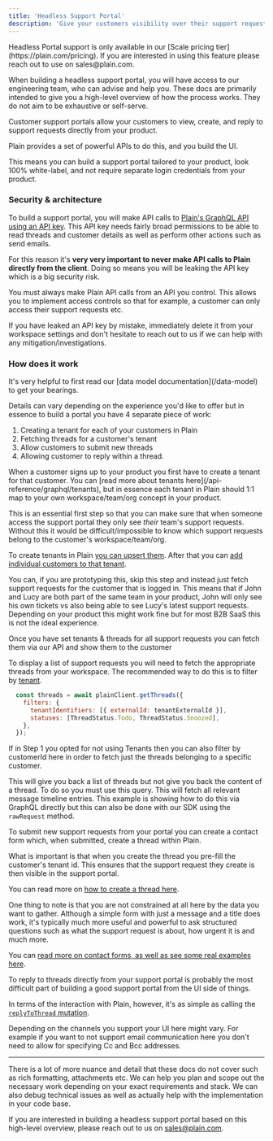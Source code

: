 ```yaml
---
title: 'Headless Support Portal'
description: 'Give your customers visibility over their support requests.'
---
```


<Warning>
Headless Portal support is only available in our [Scale pricing tier](https://plain.com/pricing). If you are interested in using this feature please reach out to use on sales@plain.com.

When building a headless support portal, you will have access to our engineering team, who can advise and help you. These docs are primarily intended to give you a high-level overview of how the process works. They do not aim to be exhaustive or self-serve.

</Warning>

Customer support portals allow your customers to view, create, and reply to support requests directly from your product.

Plain provides a set of powerful APIs to do this, and you build the UI.

This means you can build a support portal tailored to your product, look 100% white-label, and not require separate login credentials from your product.

### Security & architecture

To build a support portal, you will make API calls to [Plain's GraphQL API using an API key](/api-reference/graphql/authentication). This API key needs fairly broad permissions to be able to read threads and customer details as well as perform other actions such as send emails.

For this reason it's **very very important to never make API calls to Plain directly from the client**. Doing so means you will be leaking the API key which is a big security risk.

You must always make Plain API calls from an API you control. This allows you to implement access controls so that for example, a customer can only access their support requests etc.

If you have leaked an API key by mistake, immediately delete it from your workspace settings and don't hesitate to reach out to us if we can help with any mitigation/investigations.

### How does it work

<Note>
  It's very helpful to first read our [data model documentation](/data-model) to get your bearings.
</Note>

Details can vary depending on the experience you'd like to offer but in essence to build a portal you have 4 separate piece of work:

1. Creating a tenant for each of your customers in Plain
2. Fetching threads for a customer's tenant
3. Allow customers to submit new threads
4. Allowing customer to reply within a thread.

<Steps>
<Step title="Creating a tenant for each of your customers in Plain">
When a customer signs up to your product you first have to create a tenant for that customer. You can [read more about tenants here](/api-reference/graphql/tenants), but in essence each tenant in Plain should 1:1 map to your own workspace/team/org concept in your product.

This is an essential first step so that you can make sure that when someone access the support portal they only see _their_ team's support requests. Without this it would be difficult/impossible to know which support requests belong to the customer's workspace/team/org.

To create tenants in Plain [you can upsert them](/api-reference/graphql/tenants/upsert). After that you can [add individual customers to that tenant](/api-reference/graphql/tenants/add-customers).

You can, if you are prototyping this, skip this step and instead just fetch support requests for the customer that is logged in. This means that if John and Lucy are both part of the same team in your product, John will only see his own tickets vs also being able to see Lucy's latest support requests. Depending on your product this might work fine but for most B2B SaaS this is not the ideal experience.

</Step>

<Step title="Fetching threads for a customer's tenant">
Once you have set tenants & threads for all support requests you can fetch them via our API and show them to the customer

To display a list of support requests you will need to fetch the appropriate threads from your workspace. The recommended way to do this is to filter by [tenant](/api-reference/graphql/tenants).

```Javascript
  const threads = await plainClient.getThreads({
    filters: {
      tenantIdentifiers: [{ externalId: tenantExternalId }],
      statuses: [ThreadStatus.Todo, ThreadStatus.Snoozed],
    },
  });
```

If in Step 1 you opted for not using Tenants then you can also filter by customerId here in order to fetch just the threads belonging to a specific customer.

This will give you back a list of threads but not give you back the content of a thread. To do so you must use this query. This will fetch all relevant message timeline entries. This example is showing how to do this via GraphQL directly but this can also be done with our SDK using the `rawRequest` method.

<Accordion title="GraphQL query">
  <Snippet file="graphql/get-thread-timeline.mdx" />
</Accordion>

</Step>

<Step title="Allow customers to submit new threads">
To submit new support requests from your portal you can create a contact form which, when submitted, create a thread within Plain.

What is important is that when you create the thread you pre-fill the customer's tenant id. This ensures that the support request they create is then visible in the support portal.

You can read more on [how to create a thread here](/api-reference/graphql/threads/create).

One thing to note is that you are not constrained at all here by the data you want to gather. Although a simple form with just a message and a title does work, it's typically much more useful and powerful to ask structured questions such as what the support request is about, how urgent it is and much more.

You can [read more on contact forms, as well as see some real examples here](/contact-forms).

</Step>

<Step title="Allowing customer to reply within a thread.">
To reply to threads directly from your support portal is probably the most difficult part of building a good support portal from the UI side of things.

In terms of the interaction with Plain, however, it's as simple as calling the [`replyToThread` mutation](/api-reference/graphql/messaging/reply-to-thread).

Depending on the channels you support your UI here might vary. For example if you want to not support email communication here you don't need to allow for specifying Cc and Bcc addresses.

</Step>
</Steps>

---

There is a lot of more nuance and detail that these docs do not cover such as rich formatting, attachments etc. We can help you plan and scope out the necessary work depending on your exact requirements and stack. We can also debug technical issues as well as actually help with the implementation in your code base.

If you are interested in building a headless support portal based on this high-level overview, please reach out to us on sales@plain.com.
